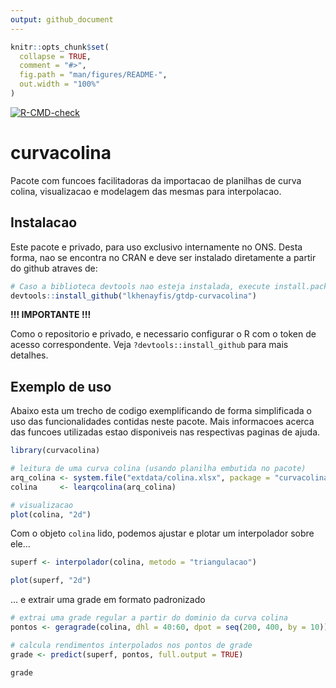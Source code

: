 ```yaml
---
output: github_document
---
```


<!-- README.md is generated from README.Rmd. Please edit that file -->

```r
knitr::opts_chunk$set(
  collapse = TRUE,
  comment = "#>",
  fig.path = "man/figures/README-",
  out.width = "100%"
)
```

<!-- badges: start -->
[![R-CMD-check](https://github.com/lkhenayfis/gtdp-curvacolina/workflows/R-CMD-check/badge.svg)](https://github.com/lkhenayfis/gtdp-curvacolina/actions)
<!-- badges: end -->

# curvacolina

Pacote com funcoes facilitadoras da importacao de planilhas de curva colina, visualizacao e 
modelagem das mesmas para interpolacao. 

## Instalacao

Este pacote e privado, para uso exclusivo internamente no ONS. Desta forma, nao se encontra no CRAN 
e deve ser instalado diretamente a partir do github atraves de:

```r
# Caso a biblioteca devtools nao esteja instalada, execute install.packages("devtools") primeiro
devtools::install_github("lkhenayfis/gtdp-curvacolina")

```

**!!! IMPORTANTE !!!**

Como o repositorio e privado, e necessario configurar o R com o token de acesso correspondente. Veja
`?devtools::install_github` para mais detalhes.

## Exemplo de uso

Abaixo esta um trecho de codigo exemplificando de forma simplificada o uso das funcionalidades 
contidas neste pacote. Mais informacoes acerca das funcoes utilizadas estao disponiveis nas 
respectivas paginas de ajuda.

```r
library(curvacolina)

# leitura de uma curva colina (usando planilha embutida no pacote)
arq_colina <- system.file("extdata/colina.xlsx", package = "curvacolina")
colina     <- learqcolina(arq_colina)

# visualizacao
plot(colina, "2d")
```

Com o objeto `colina` lido, podemos ajustar e plotar um interpolador sobre ele...

```r
superf <- interpolador(colina, metodo = "triangulacao")

plot(superf, "2d")
```

... e extrair uma grade em formato padronizado

```r
# extrai uma grade regular a partir do dominio da curva colina
pontos <- geragrade(colina, dhl = 40:60, dpot = seq(200, 400, by = 10))

# calcula rendimentos interpolados nos pontos de grade
grade <- predict(superf, pontos, full.output = TRUE)

grade
```
